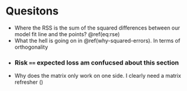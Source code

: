 # Quesitons

- Where the RSS is the sum of the squared differences between our model fit
  line and the points? \@ref(eq:rse)
- What the hell is going on in \@ref(why-squared-errors). In terms of
  orthogonality
- ### Risk `==` expected loss am confucsed about this section
- Why does the matrix only work on one side. I clearly need a matrix refresher
  ()
